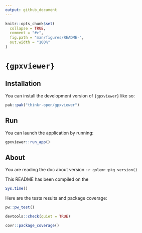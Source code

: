 ```yaml
---
output: github_document
---
```


<!-- README.md is generated from README.Rmd. Please edit that file -->

```r
knitr::opts_chunk$set(
  collapse = TRUE,
  comment = "#>",
  fig.path = "man/figures/README-",
  out.width = "100%"
)
```

# `{gpxviewer}`

<!-- badges: start -->
<!-- badges: end -->

## Installation

You can install the development version of `{gpxviewer}` like so:

```r
pak::pak("thinkr-open/gpxviewer")
```

## Run

You can launch the application by running:

```r
gpxviewer::run_app()
```

## About

You are reading the doc about version : `r golem::pkg_version()`

This README has been compiled on the

```r
Sys.time()
```

Here are the tests results and package coverage:

```r
pw::pw_test()
```

```r
devtools::check(quiet = TRUE)
```

```r
covr::package_coverage()
```

